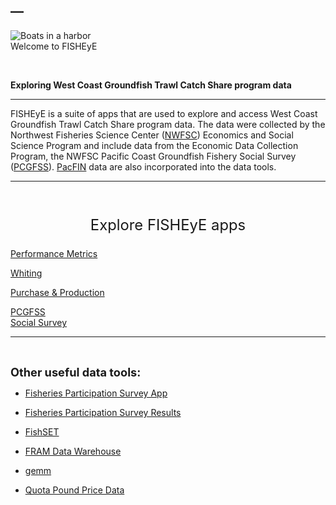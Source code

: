 ---
---

<div class="image-text-wrapper"> 
  <img src="images/Vessels3.jpg" alt="Boats in a harbor" class="overlay-img">
  <div class="overlay-text">Welcome to FISHEyE</div>
</div>


<br>


::: {.large-text}
**Exploring West Coast Groundfish Trawl Catch Share program data**

:::

***

FISHEyE is a suite of apps that are used to explore and access West Coast Groundfish Trawl Catch Share program data. The data were collected by the Northwest Fisheries Science Center ([NWFSC](https://www.fisheries.noaa.gov/region/west-coast/northwest-science)) Economics and Social Science Program and include data from the Economic Data Collection Program, the NWFSC Pacific Coast Groundfish Fishery Social Survey ([PCGFSS](https://www.fisheries.noaa.gov/west-coast/socioeconomics/west-coast-groundfish-trawl-fishery-social-study)). [PacFIN](https://pacfin.psmfc.org/home/) data are also incorporated into the data tools.

***


<br>

<p style="text-align: center; font-size: 1.7em;">
  Explore FISHEyE apps
</p>



<div class="button-row">
<a href="https://connect.fisheries.noaa.gov/WestCoastCatchShares/" class="app-button-link"><div class="app-button"><p>Performance Metrics</p><i class="bi bi-chevron-right" style="font-size: 2.5rem; color: #90DFE3;"></i></div></a>

  <a href="https://connect.fisheries.noaa.gov/Whiting/" class="app-button-link">
  <div class="app-button"><p>Whiting</p><i class="bi bi-chevron-right" style="font-size: 2.5rem; color: #90DFE3;"></i></div></a>
  
  <a href="https://connect.fisheries.noaa.gov/purch_prod/" class="app-button-link">
  <div class="app-button"><p>Purchase & Production</p><i class="bi bi-chevron-right" style="font-size: 2.5rem; color: #90DFE3;"></i></div></a>
  
  <a href="https://connect.fisheries.noaa.gov/pcgfss_viz_app/" class="app-button-link">
  <div class="app-button"><p>PCGFSS<br>Social Survey</p><i class="bi bi-chevron-right" style="font-size: 2.5rem; color: #90DFE3;"></i></div></a>
  
</div>

*** 

<br>

<span style="font-size: 1.3em; font-weight: bold;">Other useful data tools:</span>

   - [Fisheries Participation Survey App](https://connect.fisheries.noaa.gov/wc-fishpar-counties-mapper/)

   - [Fisheries Participation Survey Results](https://www.fisheries.noaa.gov/national/science-data/west-coast-fisheries-participation-survey-results)
   
  - [FishSET](https://noaa-nwfsc.github.io/FishSET/)
  
  - [FRAM Data Warehouse](https://www.webapps.nwfsc.noaa.gov/data/map)

  - [gemm](https://connect.fisheries.noaa.gov/gemm_csv/)
  
  - [Quota Pound Price Data](https://www.webapps.nwfsc.noaa.gov/apex/ifq/f?p=155:25::::)



